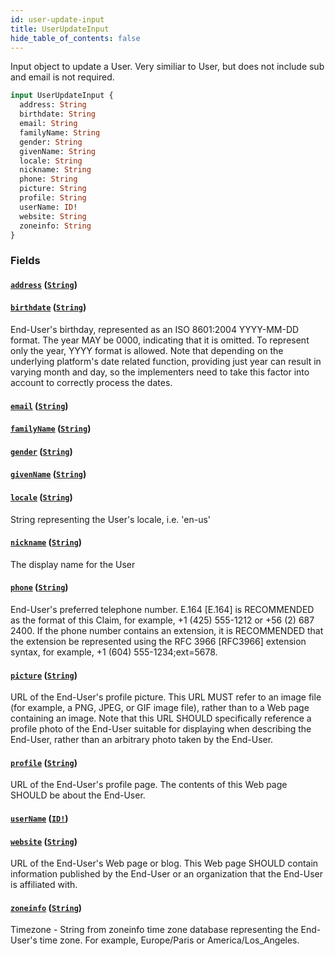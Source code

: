 ```yaml
---
id: user-update-input
title: UserUpdateInput
hide_table_of_contents: false
---
```



Input object to update a User.
Very similiar to User, but does not include sub and email is not required.

```graphql
input UserUpdateInput {
  address: String
  birthdate: String
  email: String
  familyName: String
  gender: String
  givenName: String
  locale: String
  nickname: String
  phone: String
  picture: String
  profile: String
  userName: ID!
  website: String
  zoneinfo: String
}
```


### Fields

#### [`address`](#) ([`String`](/adminidentity/api/graphql-admin/reference/scalars/string))




#### [`birthdate`](#) ([`String`](/adminidentity/api/graphql-admin/reference/scalars/string))

End-User's birthday, represented as an ISO 8601:2004 YYYY-MM-DD format. The
year MAY be 0000, indicating that it is omitted. To represent only the year,
YYYY format is allowed. Note that depending on the underlying platform's date
related function, providing just year can result in varying month and day, so
the implementers need to take this factor into account to correctly process the dates.


#### [`email`](#) ([`String`](/adminidentity/api/graphql-admin/reference/scalars/string))




#### [`familyName`](#) ([`String`](/adminidentity/api/graphql-admin/reference/scalars/string))




#### [`gender`](#) ([`String`](/adminidentity/api/graphql-admin/reference/scalars/string))




#### [`givenName`](#) ([`String`](/adminidentity/api/graphql-admin/reference/scalars/string))




#### [`locale`](#) ([`String`](/adminidentity/api/graphql-admin/reference/scalars/string))

String representing the User's locale, i.e. 'en-us'


#### [`nickname`](#) ([`String`](/adminidentity/api/graphql-admin/reference/scalars/string))

The display name for the User


#### [`phone`](#) ([`String`](/adminidentity/api/graphql-admin/reference/scalars/string))

End-User's preferred telephone number. E.164 [E.164] is RECOMMENDED as the
format of this Claim, for example, +1 (425) 555-1212 or +56 (2) 687 2400. If
the phone number contains an extension, it is RECOMMENDED that the extension
be represented using the RFC 3966 [RFC3966] extension syntax, for example, +1
(604) 555-1234;ext=5678.


#### [`picture`](#) ([`String`](/adminidentity/api/graphql-admin/reference/scalars/string))

URL of the End-User's profile picture. This URL MUST refer to an image file
(for example, a PNG, JPEG, or GIF image file), rather than to a Web page
containing an image. Note that this URL SHOULD specifically reference a
profile photo of the End-User suitable for displaying when describing the
End-User, rather than an arbitrary photo taken by the End-User.


#### [`profile`](#) ([`String`](/adminidentity/api/graphql-admin/reference/scalars/string))

URL of the End-User's profile page. The contents of this Web page SHOULD be about the End-User.


#### [`userName`](#) ([`ID!`](/adminidentity/api/graphql-admin/reference/scalars/id))




#### [`website`](#) ([`String`](/adminidentity/api/graphql-admin/reference/scalars/string))

URL of the End-User's Web page or blog. This Web page SHOULD contain
information published by the End-User or an organization that the End-User is
affiliated with.


#### [`zoneinfo`](#) ([`String`](/adminidentity/api/graphql-admin/reference/scalars/string))

Timezone - String from zoneinfo time zone database representing the End-User's
time zone. For example, Europe/Paris or America/Los_Angeles.




